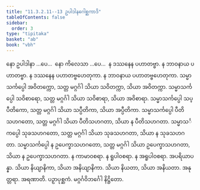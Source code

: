 ```yaml
---
title: "11.3.2.11--13 ဥပါဒါနဂေါစ္ဆကာဒိ"
tableOfContents: false
sidebar:
  order: 3
type: "tipitaka"
basket: "ab"
book: "vbh"
---
```



<DynamicBreadcrumb />

<Paragraph number="1696" book="vbh">
နော ဥပါဒါနာ …ပေ…  နော ကိလေသာ …ပေ…  န ဒဿနေန ပဟာတဗ္ဗာ. န ဘာဝနာယ ပဟာတဗ္ဗာ. န ဒဿနေန ပဟာတဗ္ဗဟေတုကာ. န ဘာဝနာယ ပဟာတဗ္ဗဟေတုကာ. သမ္မာသင်္ကပ္ပေါ အဝိတက္ကော, သတ္တ မဂ္ဂင်္ဂါ သိယာ သဝိတက္ကာ, သိယာ အဝိတက္ကာ. သမ္မာသင်္ကပ္ပေါ သဝိစာရော, သတ္တ မဂ္ဂင်္ဂါ သိယာ သဝိစာရာ, သိယာ အဝိစာရာ. သမ္မာသင်္ကပ္ပေါ သပ္ပီတိကော, သတ္တ မဂ္ဂင်္ဂါ သိယာ သပ္ပီတိကာ, သိယာ အပ္ပီတိကာ. သမ္မာသင်္ကပ္ပေါ ပီတိသဟဂတော, သတ္တ မဂ္ဂင်္ဂါ သိယာ ပီတိသဟဂတာ, သိယာ န ပီတိသဟဂတာ. သမ္မာသင်္ကပ္ပေါ သုခသဟဂတော, သတ္တ မဂ္ဂင်္ဂါ သိယာ သုခသဟဂတာ, သိယာ န သုခသဟဂတာ. သမ္မာသင်္ကပ္ပေါ န ဥပေက္ခာသဟဂတော, သတ္တ မဂ္ဂင်္ဂါ သိယာ ဥပေက္ခာသဟဂတာ, သိယာ န ဥပေက္ခာသဟဂတာ. န ကာမာဝစရာ. န ရူပါဝစရာ. န အရူပါဝစရာ. အပရိယာပန္နာ. သိယာ နိယျာနိကာ, သိယာ အနိယျာနိကာ. သိယာ နိယတာ, သိယာ အနိယတာ. အနုတ္တရာ. အရဏာတိ.

</Paragraph>

<Paragraph number="1697" type="center" book="vbh">
ပဉှာပုစ္ဆကံ.



</Paragraph>

<Paragraph number="1698" type="center" book="vbh">
မဂ္ဂင်္ဂဝိဘင်္ဂေါ နိဋ္ဌိတော.
</Paragraph>